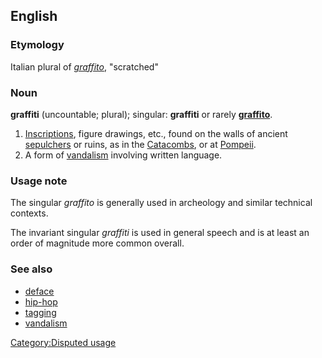 ==English==
===Etymology===
Italian plural of ''[[graffito]]'', "scratched"

===Noun===
'''graffiti''' (uncountable; plural); singular: '''graffiti''' or rarely '''[[graffito]]'''.

#[[Inscription]]s, figure drawings, etc., found on the walls of ancient [[sepulchers]] or ruins, as in the [[Catacomb]]s, or at [[Pompeii]].
#A form of [[vandalism]] involving written language.

===Usage note===

The singular ''graffito'' is generally used in archeology and similar technical contexts.

The invariant singular ''graffiti'' is used in general speech and is at least an order of magnitude more common overall.

===See also===
*[[deface]]
*[[hip-hop]]<!-- one- and two-word non-hyphenated forms? -->
*[[tagging]]
*[[vandalism]]

[[Category:Disputed usage]]